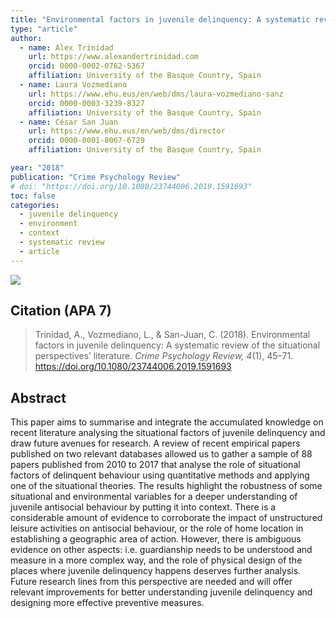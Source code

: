 ```yaml
---
title: "Environmental factors in juvenile delinquency: A systematic review of the situational perspectives’ literature"
type: "article"
author:  
  - name: Alex Trinidad
    url: https://www.alexandertrinidad.com 
    orcid: 0000-0002-0762-5367
    affiliation: University of the Basque Country, Spain
  - name: Laura Vozmediano
    url: https://www.ehu.eus/en/web/dms/laura-vozmediano-sanz
    orcid: 0000-0003-3239-8327
    affiliation: University of the Basque Country, Spain
  - name: César San Juan
    url: https://www.ehu.eus/en/web/dms/director 
    orcid: 0000-0001-8067-6729
    affiliation: University of the Basque Country, Spain

year: "2018"
publication: "Crime Psychology Review"
# doi: "https://doi.org/10.1080/23744006.2019.1591693"
toc: false
categories:
  - juvenile delinquency
  - environment
  - context
  - systematic review
  - article
---
```


[![](https://img.shields.io/badge/Final_Version-Published_Version-blue)](https://doi.org/10.1080/23744006.2019.1591693)

## Citation (APA 7)

> Trinidad, A., Vozmediano, L., & San-Juan, C. (2018). Environmental factors in juvenile delinquency: A systematic review of the situational perspectives’ literature. *Crime Psychology Review, 4*(1), 45–71. <https://doi.org/10.1080/23744006.2019.1591693>


## Abstract
This paper aims to summarise and integrate the accumulated knowledge on recent literature analysing the situational factors of juvenile delinquency and draw future avenues for research. A review of recent empirical papers published on two relevant databases allowed us to gather a sample of 88 papers published from 2010 to 2017 that analyse the role of situational factors of delinquent behaviour using quantitative methods and applying one of the situational theories. The results highlight the robustness of some situational and environmental variables for a deeper understanding of juvenile antisocial behaviour by putting it into context. There is a considerable amount of evidence to corroborate the impact of unstructured leisure activities on antisocial behaviour, or the role of home location in establishing a geographic area of action. However, there is ambiguous evidence on other aspects: i.e. guardianship needs to be understood and measure in a more complex way, and the role of physical design of the places where juvenile delinquency happens deserves further analysis. Future research lines from this perspective are needed and will offer relevant improvements for better understanding juvenile delinquency and designing more effective preventive measures.